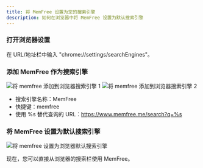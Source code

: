 ```yaml
---
title: 将 MemFree 设置为您的搜索引擎
description: 如何在浏览器中将 MemFree 设置为默认搜索引擎
---
```


<Steps>

### 打开浏览器设置

在 URL/地址栏中输入 "chrome://settings/searchEngines"。

### 添加 MemFree 作为搜索引擎

<img className="mt-4 overflow-hidden rounded-lg border" src="/images/doc/add-search-engine1.png" alt="将 memfree 添加到浏览器搜索引擎 1" />

<img className="mt-4 overflow-hidden rounded-lg border" src="/images/doc/add-search-engine2.png" alt="将 memfree 添加到浏览器搜索引擎 2" />

-   搜索引擎名称：MemFree
-   快捷键：memfree
-   使用 %s 替代查询的 URL：https://www.memfree.me/search?q=%s

### 将 MemFree 设置为默认搜索引擎

<img
    className="mt-4 overflow-hidden rounded-lg border"
    src="/images/doc/default-search-engine.png"
    alt="将 memfree 设置为浏览器默认搜索引擎"
/>
</Steps>

现在，您可以直接从浏览器的搜索栏使用 MemFree。
